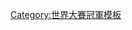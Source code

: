 {{baseball navbox
|bodyclass=hlist
| name  = 2008年世界大賽冠軍費城費城人隊名單
| title = [[費城費城人|<span style="color:white;">費城費城人</span>]] [[2008年世界大賽|<span style="color:white;">2008年世界大賽</span>]]冠軍名單
| titlestyle = background:#D10707; color:white;
| list1 = 
*4 [[Eric Bruntlett]]
* 5 [[Pat Burrell]]
* 6 [[萊恩·霍華德]]
* 7 [[Pedro Feliz]]
* 8 [[谢恩·维克托里诺]]
* 10 [[Geoff Jenkins]]
* 11 [[吉米·羅林斯]]
* 12 [[Matt Stairs]]
* 16 [[J·C·羅密歐]]
* 19 [[Greg Dobbs]]
* 21 [[Adam Eaton]]
* 26 [[蔡斯·阿特利]]
* 27 [[Chris Coste]]
* 28 [[傑森·沃斯]]
* 35 [[科爾·漢梅爾斯]]（[[世界大賽最有價值球員獎|世界大賽MVP]]）
* 37 [[Chad Durbin]]
* 38 [[Kyle Kendrick]]
* 39 [[Brett Myers]]
* 43 [[J·A·哈普]]
* 45 [[湯姆·戈登]]
* 47 [[Scott Eyre]]
* 50 [[傑米·莫耶]]
* 51 [[Carlos Ruiz (baseball)|Carlos Ruiz]]
* 54 [[布萊德·李吉]]
* 55 [[Clay Condrey]]
* 56 [[喬·布蘭頓]]
* 57 [[Rudy Seánez]]
* 63 [[萊恩·麥德森]]
* 99 [[田口壯]]
| list2 = 
*總教練 41 [[查理·曼紐爾]]
}}<noinclude>
[[Category:世界大賽冠軍模板]]
</noinclude>
